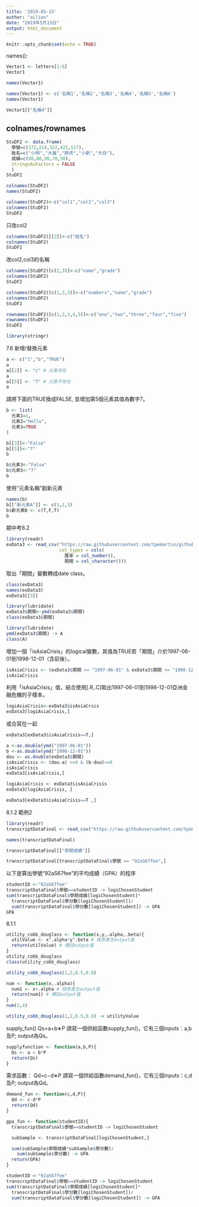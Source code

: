 ```yaml
---
title: '2019-05-15'
author: "ailien"
date: "2019年5月15日"
output: html_document
---
```



```r
knitr::opts_chunk$set(echo = TRUE)
```

names():

```r
Vector1 <- letters[1:6]
Vector1

names(Vector1)
```

```r
names(Vector1) <- c('名稱1','名稱2','名稱3','名稱4','名稱5','名稱6')
names(Vector1)
```

```r
Vector1[["名稱4"]]
```

## colnames/rownames

```r
StuDF2 <- data.frame(
  學號=c(172,214,322,425,517),
  姓名=c("小明","大雄","胖虎","小新","大白"),
  成績=c(80,60,90,70,50),
  stringsAsFactors = FALSE
  )
StuDF2 
```

```r
colnames(StuDF2)
names(StuDF2)
```

```r
colnames(StuDF2)<-c("col1","col2","col3")
colnames(StuDF2)
StuDF2
```

只改col2
```r
colnames(StuDF2)[[2]]<-c("姓名")
colnames(StuDF2)
StuDF2
```

改col2,col3的名稱
```r
colnames(StuDF2)[c(2,3)]<-c("name","grade")
colnames(StuDF2)
StuDF2
```

```r
colnames(StuDF2)[c(1,2,3)]<-c("numbers","name","grade")
colnames(StuDF2)
StuDF2
```

```r
rownames(StuDF2)[c(1,2,3,4,5)]<-c("one","two","three","four","five")
rownames(StuDF2)
StuDF2
```


```r
library(stringr)

```

7.6 新增/替換元素

```r
a <- c("1","b","TRUE")
a
a[[2]] <- "c" # 元素存在
a
a[[5]] <- "7" # 元素不存在
a
```

請將下面的TRUE換成FALSE, 並增加第5個元素其值為數字7。

```r
b <- list(
  元素1=1,
  元素2="Hello",
  元素3=TRUE
)
```

```r
b[[3]]<-"False"
b[[5]]<-"7"
b
```

```r
b$元素3<-"False"
b$元素5<-"7"
b
```

使用"元素名稱"創新元素

```r
names(b)
b[["新元素A"]] <- c(1,2,3)
b$新元素B <- c(T,F,T)
b
```

期中考6.2







```r
library(readr)
exData3 <- read_csv("https://raw.githubusercontent.com/tpemartin/github-data/master/exData3.csv",
                    col_types = cols(
                      匯率 = col_number(),
                      期間 = col_character()))
```

取出「期間」變數轉成date class。
```r
class(exData3)
names(exData3)
exData3[[3]]
```



```r
library(lubridate)
exData3$期間<-ymd(exData3$期間)
class(exData3$期間)
```

```r
library(lubridate)
ymd(exData3$期間) -> A
class(A)
```

增加一個「isAsiaCrisis」的logical變數，其值為TRUE若「期間」介於1997-06-01到1998-12-01（含前後）。

```r
isAsiaCrisis <- (exData3$期間 >= "1997-06-01" & exData3$期間 <= "1998-12-01")
isAsiaCrisis
```

利用「isAsiaCrisis」值，結合使用[.R,.C]取出1997-06-01到1998-12-01亞洲金融危機的子樣本。

```r
logiAsiaCrisis<-exData3$isAsiaCrsis
exData3[logiAsiaCrisis,]
```
或合寫在一起

```r
exData3[exData3$isAsiaCrisis==T,]
```

```r
a <-as.double(ymd("1997-06-01"))
b <-as.double(ymd("1998-12-01"))
dou <- as.double(exData3$期間) 
isAsiaCrisis <- (dou-a) >=0 & (b-dou)>=0
isAsiaCrisis
exData3[isAsiaCrisis,]
```

```r
logiAsiaCrisis <- exData3$isAsiaCrisis
exData3[logiAsiaCrisis, ]
```

```r
exData3[exData3$isAsiaCrisis==T ,]
```

8.1.2 範例2

```r
library(readr)
transcriptDataFinal <- read_csv("https://raw.githubusercontent.com/tpemartin/github-data/master/transcriptDataFinal.csv")
```

```r
names(transcriptDataFinal)
```

```r
transcriptDataFinal[["學期成績"]]

```

```r
transcriptDataFinal[transcriptDataFinal$學號 == "92aS67fee",]
```



以下是算出學號“92aS67fee”的平均成績（GPA）的程序
```r
studentID <-"92aS67fee" 
transcriptDataFinal$學號==studentID -> logiChosenStudent
sum(transcriptDataFinal$學期成績[logiChosenStudent]*
  transcriptDataFinal$學分數[logiChosenStudent])/
  sum(transcriptDataFinal$學分數[logiChosenStudent]) -> GPA
GPA
```

8.1.1


```r
utility_cobb_douglass <- function(x,y,.alpha,.beta){
  utilValue <- x^.alpha*y^.beta # 程序產生output值
  return(utilValue) # 傳回output值
}
utility_cobb_douglass 
class(utility_cobb_douglass)
```

```r
utility_cobb_douglass(1,2,0.5,0.8)
```

```r
num <- function(x,.alpha){
  num1 <- x+.alpha # 程序產生output值
  return(num1) # 傳回output值
}
num(2,4)
```

```r
utility_cobb_douglass(1,2,0.5,0.8) -> utilityValue
```


supply_fun()
Qs=a+b∗P
請寫一個供給函數supply_fun()，它有三個inputs：a,b及P; output為Qs。
```r
supplyfunction <- function(a,b,P){
  Qs <- a + b*P
  return(Qs)
}
```

需求函數：
Qd=c−d∗P
請寫一個供給函數demand_fun()，它有三個inputs：c,d及P; output為Qd。
```r
demand_fun <- function(c,d,P){
  Qd <- c-d*P
  return(Qd)
}
```

```r
gpa_fun <- function(studentID){
  transcriptDataFinal$學號==studentID -> logiChosenStudent

  subSample <- transcriptDataFinal[logiChosenStudent,]

  sum(subSample$學期成績*subSample$學分數)/
    sum(subSample$學分數) -> GPA
  return(GPA)
}
```

```r
studentID <-"92aS67fee" 
transcriptDataFinal$學號==studentID -> logiChosenStudent
sum(transcriptDataFinal$學期成績[logiChosenStudent]*
  transcriptDataFinal$學分數[logiChosenStudent])/
  sum(transcriptDataFinal$學分數[logiChosenStudent]) -> GPA
```


